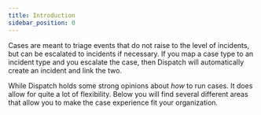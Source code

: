 ```yaml
---
title: Introduction
sidebar_position: 0
---
```


Cases are meant to triage events that do not raise to the level of incidents, but can be escalated to incidents if necessary. If you map a case type to an incident type and you escalate the case, then Dispatch will automatically create an incident and link the two.

While Dispatch holds some strong opinions about _how_ to run cases. It does allow for quite a lot of flexibility. Below you will find several different areas that allow you to make the case experience fit your organization.
